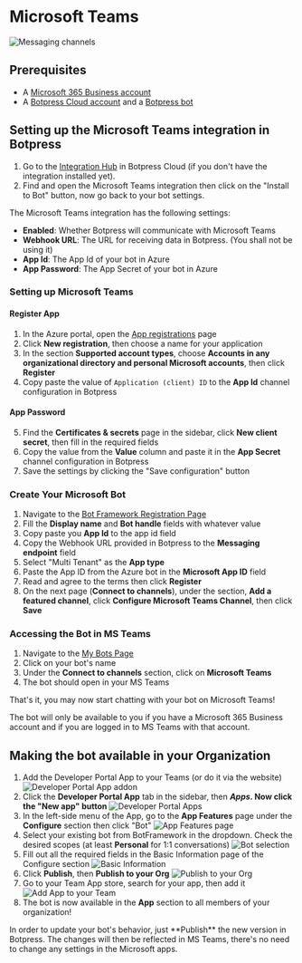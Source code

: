 
# Microsoft Teams

![Messaging channels](/docs/content/teams-banner.png)

## Prerequisites

- A [Microsoft 365 Business account](https://www.microsoft.com/en-us/microsoft-365/business/)
- A [Botpress Cloud account](https://sso.botpress.cloud) and a [Botpress bot](https://botpress.com/docs/cloud/getting-started/create-and-publish-your-chatbot/)

## Setting up the Microsoft Teams integration in Botpress

1. Go to the [Integration Hub](https://app.botpress.cloud/hub) in Botpress Cloud (if you don't have the integration installed yet).
2. Find and open the Microsoft Teams integration then click on the "Install to Bot" button, now go back to your bot settings.

The Microsoft Teams integration has the following settings:

- **Enabled**: Whether Botpress will communicate with Microsoft Teams
- **Webhook URL**: The URL for receiving data in Botpress. (You shall not be using it)
- **App Id**: The App Id of your bot in Azure
- **App Password**: The App Secret of your bot in Azure

### Setting up Microsoft Teams

#### Register App

1. In the Azure portal, open the [App registrations](https://portal.azure.com#blade/Microsoft_AAD_RegisteredApps/ApplicationsListBlade) page
2. Click **New registration**, then choose a name for your application
3. In the section **Supported account types**, choose **Accounts in any organizational directory and personal Microsoft accounts**, then click **Register**
4. Copy paste the value of `Application (client) ID` to the **App Id** channel configuration in Botpress

#### App Password

5. Find the **Certificates & secrets** page in the sidebar, click **New client secret**, then fill in the required fields
6. Copy the value from the **Value** column and paste it in the **App Secret** channel configuration in Botpress
7. Save the settings by clicking the "Save configuration" button

### Create Your Microsoft Bot

1. Navigate to the [Bot Framework Registration Page](https://dev.botframework.com/bots/new)
2. Fill the **Display name** and **Bot handle** fields with whatever value
3. Copy paste you **App Id** to the app id field
4. Copy the Webhook URL provided in Botpress to the **Messaging endpoint** field
5. Select "Multi Tenant" as the **App type**
6. Paste the App ID from the Azure bot in the **Microsoft App ID** field
7. Read and agree to the terms then click **Register**
8. On the next page (**Connect to channels**), under the section, **Add a featured channel**, click **Configure Microsoft Teams Channel**, then click **Save**

### Accessing the Bot in MS Teams

1. Navigate to the [My Bots Page](https://dev.botframework.com/bots/)
2. Click on your bot's name
3. Under the **Connect to channels** section, click on **Microsoft Teams**
4. The bot should open in your MS Teams

That's it, you may now start chatting with your bot on Microsoft Teams!

<Callout>
  The bot will only be available to you if you have a Microsoft 365 Business account and if you are logged in to MS
  Teams with that account.
</Callout>

## Making the bot available in your Organization

1. Add the Developer Portal App to your Teams (or do it via the website)
   ![Developer Portal App addon](/docs/content/teams-publish-1.png)
2. Click the **Developer Portal App** tab in the sidebar, then **_Apps_. Now click the "New app" button**
   ![Developer Portal Apps](/docs/content/teams-publish-2.png)
3. In the left-side menu of the App, go to the **App Features** page under the **Configure** section then click "Bot"
   ![App Features page](/docs/content/teams-publish-3.png)
4. Select your existing bot from BotFramework in the dropdown. Check the desired scopes (at least **Personal** for 1:1 conversations)
   ![Bot selection](/docs/content/teams-publish-4.png)
5. Fill out all the required fields in the Basic Information page of the Configure section
   ![Basic Information](/docs/content/teams-publish-5.png)
6. Click **Publish**, then **Publish to your Org**
   ![Publish to your Org](/docs/content/teams-publish-6.png)
7. Go to your Team App store, search for your app, then add it
   ![Add App to your Team](/docs/content/teams-publish-7.png)
8. The bot is now available in the **App** section to all members of your organization!

<Callout type="info">
  In order to update your bot's behavior, just **Publish** the new version in Botpress. The changes will then be
  reflected in MS Teams, there's no need to change any settings in the Microsoft apps.
</Callout>
